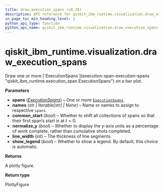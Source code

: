```yaml
---
title: draw_execution_spans (v0.38)
description: API reference for qiskit_ibm_runtime.visualization.draw_execution_spans in qiskit-ibm-runtime v0.38
in_page_toc_min_heading_level: 1
python_api_type: function
python_api_name: qiskit_ibm_runtime.visualization.draw_execution_spans
---
```


<span id="qiskit-ibm-runtime-visualization-draw-execution-spans" />

# qiskit\_ibm\_runtime.visualization.draw\_execution\_spans

<Function id="qiskit_ibm_runtime.visualization.draw_execution_spans" isDedicatedPage={true} github="https://github.com/Qiskit/qiskit-ibm-runtime/tree/stable/0.38/qiskit_ibm_runtime/visualization/draw_execution_spans.py#L51-L155" signature="draw_execution_spans(*spans, names=None, common_start=False, normalize_y=False, line_width=4, show_legend=None)">
  Draw one or more [`ExecutionSpans`](execution-span-execution-spans "qiskit_ibm_runtime.execution_span.ExecutionSpans") on a bar plot.

  **Parameters**

  *   **spans** ([*ExecutionSpans*](execution-span-execution-spans "qiskit_ibm_runtime.execution_span.ExecutionSpans")) – One or more [`ExecutionSpans`](execution-span-execution-spans "qiskit_ibm_runtime.execution_span.ExecutionSpans").
  *   **names** (*str | Iterable\[str] | None*) – Name or names to assign to respective `spans`.
  *   **common\_start** (*bool*) – Whether to shift all collections of spans so that their first span’s start is at $t=0$.
  *   **normalize\_y** (*bool*) – Whether to display the y-axis units as a percentage of work complete, rather than cumulative shots completed.
  *   **line\_width** (*int*) – The thickness of line segments.
  *   **show\_legend** (*bool*) – Whether to show a legend. By default, this choice is automatic.

  **Returns**

  A plotly figure.

  **Return type**

  PlotlyFigure
</Function>

